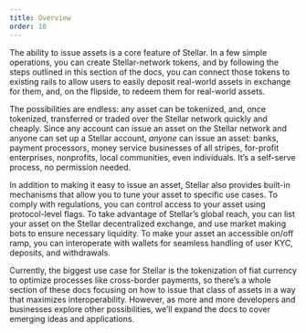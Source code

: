 ```yaml
---
title: Overview
order: 10
---
```


The ability to issue assets is a core feature of Stellar.  In a few simple operations, you can create Stellar-network tokens, and by following the steps outlined in this section of the docs, you can connect those tokens to existing rails to allow users to easily deposit real-world assets in exchange for them, and, on the flipside, to redeem them for real-world assets.  

The possibilities are endless: any asset can be tokenized, and, once tokenized, transferred or traded over the Stellar network quickly and cheaply.  Since any account can issue an asset on the Stellar network and anyone can set up a Stellar account, _anyone_ can issue an asset: banks, payment processors, money service businesses of all stripes, for-profit enterprises, nonprofits, local communities, even individuals.  It’s a self-serve process, no permission needed.

In addition to making it easy to issue an asset, Stellar also provides built-in mechanisms that allow you to tune your asset to specific use cases.  To comply with regulations, you can control access to your asset using protocol-level flags.  To take advantage of Stellar’s global reach, you can list your asset on the Stellar decentralized exchange, and use market making bots to ensure necessary liquidity.  To make your asset an accessible on/off ramp, you can interoperate with wallets for seamless handling of user KYC, deposits, and withdrawals.  

Currently, the biggest use case for Stellar is the tokenization of fiat currency to optimize processes like cross-border payments, so there’s a whole section of these docs focusing on how to issue that class of assets in a way that maximizes interoperability.  However, as more and more developers and businesses explore other possibilities, we’ll expand the docs to cover emerging ideas and applications.   
